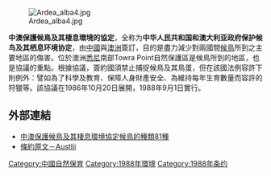 [[File:Ardea_alba4.jpg|thumb]]

'''中澳保護候鳥及其棲息環境的協定'''，全称为'''中华人民共和国和澳大利亚政府保护候鸟及其栖息环境协定'''，由[[中國|中國]]與[[澳洲|澳洲]]簽訂，目的是盡力減少對兩國間[[候鳥|候鳥]]所到之主要地區的傷害。位於澳洲[[悉尼|悉尼]]南部Towra Point自然保護區是候鳥所到的地區，也是協議的重點。根據協議，簽約國須禁止捕捉候鳥及其鳥蛋，但在該國法例容許下則例外：譬如為了科學及教育、保障人身財產安全、為維持每年生育數量而容許的狩獵等。該協議在1986年10月20日展開，1988年9月1日實行。 

==外部連結==
*[https://web.archive.org/web/20080517145243/http://www.hhkgn.org/down/calist.htm 中澳保護候鳥及其棲息環境協定候鳥的種類81種]
*[http://www.austlii.edu.au/au/other/dfat/treaties/1988/22.html 條約原文－Austlii]{{Wayback|url=http://www.austlii.edu.au/au/other/dfat/treaties/1988/22.html |date=20070827131343 }}{{en}}

[[Category:中國自然保育|Category:中國自然保育]]
[[Category:1988年環境|Category:1988年環境]]
[[Category:1988年条约|Category:1988年条约]]